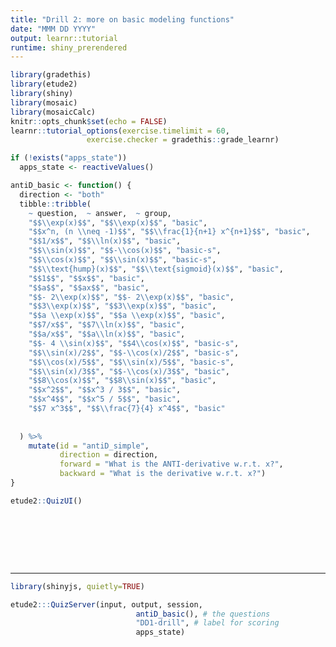 ```yaml
---
title: "Drill 2: more on basic modeling functions"
date: "MMM DD YYYY"
output: learnr::tutorial
runtime: shiny_prerendered
---
```


```r
library(gradethis)
library(etude2)
library(shiny)
library(mosaic)
library(mosaicCalc)
knitr::opts_chunk$set(echo = FALSE)
learnr::tutorial_options(exercise.timelimit = 60,
                 exercise.checker = gradethis::grade_learnr)
```

```r
if (!exists("apps_state"))
  apps_state <- reactiveValues()
```



```r
antiD_basic <- function() {
  direction <- "both"
  tibble::tribble(
    ~ question,  ~ answer,  ~ group,
    "$$\\exp(x)$$", "$$\\exp(x)$$", "basic",
    "$$x^n, (n \\neq -1)$$", "$$\\frac{1}{n+1} x^{n+1}$$", "basic",
    "$$1/x$$", "$$\\ln(x)$$", "basic",
    "$$\\sin(x)$$", "$$-\\cos(x)$$", "basic-s",
    "$$\\cos(x)$$", "$$\\sin(x)$$", "basic-s",
    "$$\\text{hump}(x)$$", "$$\\text{sigmoid}(x)$$", "basic",
    "$$1$$", "$$x$$", "basic",
    "$$a$$", "$$ax$$", "basic",
    "$$- 2\\exp(x)$$", "$$- 2\\exp(x)$$", "basic",
    "$$3\\exp(x)$$", "$$3\\exp(x)$$", "basic",
    "$$a \\exp(x)$$", "$$a \\exp(x)$$", "basic",
    "$$7/x$$", "$$7\\ln(x)$$", "basic",
    "$$a/x$$", "$$a\\ln(x)$$", "basic",
    "$$- 4 \\sin(x)$$", "$$4\\cos(x)$$", "basic-s",
    "$$\\sin(x)/2$$", "$$-\\cos(x)/2$$", "basic-s",
    "$$\\cos(x)/5$$", "$$\\sin(x)/5$$", "basic-s",
    "$$\\sin(x)/3$$", "$$-\\cos(x)/3$$", "basic",
    "$$8\\cos(x)$$", "$$8\\sin(x)$$", "basic",
    "$$x^2$$", "$$x^3 / 3$$", "basic",
    "$$x^4$$", "$$x^5 / 5$$", "basic",
    "$$7 x^3$$", "$$\\frac{7}{4} x^4$$", "basic"
    
 
  ) %>%
    mutate(id = "antiD_simple",
           direction = direction,
           forward = "What is the ANTI-derivative w.r.t. x?",
           backward = "What is the derivative w.r.t. x?")
}


```

```r
etude2::QuizUI()
```

<br>

<br>

<br>

<hr>

```r
library(shinyjs, quietly=TRUE)

etude2:::QuizServer(input, output, session,
                            antiD_basic(), # the questions
                            "DD1-drill", # label for scoring
                            apps_state)
```
